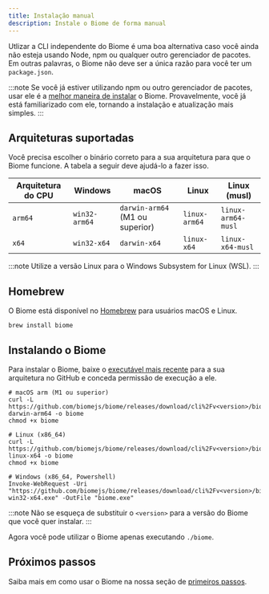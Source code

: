 ```yaml
---
title: Instalação manual
description: Instale o Biome de forma manual
---
```


Utlizar a CLI independente do Biome é uma boa alternativa caso você ainda não esteja usando Node, npm ou qualquer outro gerenciador de pacotes.
Em outras palavras, o Biome não deve ser a única razão para você ter um `package.json`.

:::note
Se você já estiver utilizando npm ou outro gerenciador de pacotes, usar ele é a [melhor maneira de instalar](/pt-br/guides/getting-started#instalação) o Biome.
Provavelmente, você já está familiarizado com ele, tornando a instalação e atualização mais simples.
:::

## Arquiteturas suportadas

Você precisa escolher o binário correto para a sua arquitetura para que o Biome funcione. A tabela a seguir deve ajudá-lo a fazer isso.

| Arquitetura do CPU | Windows       | macOS                           | Linux         | Linux (musl)       |
| ------------------ | ------------- | ------------------------------- | ------------- | ------------------ |
| `arm64`            | `win32-arm64` | `darwin-arm64` (M1 ou superior) | `linux-arm64` | `linux-arm64-musl` |
| `x64`              | `win32-x64`   | `darwin-x64`                    | `linux-x64`   | `linux-x64-musl`   |

:::note
Utilize a versão Linux para o Windows Subsystem for Linux (WSL).
:::

## Homebrew

O Biome está disponível no [Homebrew](https://formulae.brew.sh/formula/biome) para usuários macOS e Linux.

```shell
brew install biome
```

## Instalando o Biome

Para instalar o Biome, baixe o [executável mais recente](https://github.com/biomejs/biome/releases) para a sua arquitetura no GitHub e conceda permissão de execução a ele.

```shell
# macOS arm (M1 ou superior)
curl -L https://github.com/biomejs/biome/releases/download/cli%2Fv<version>/biome-darwin-arm64 -o biome
chmod +x biome

# Linux (x86_64)
curl -L https://github.com/biomejs/biome/releases/download/cli%2Fv<version>/biome-linux-x64 -o biome
chmod +x biome

# Windows (x86_64, Powershell)
Invoke-WebRequest -Uri "https://github.com/biomejs/biome/releases/download/cli%2Fv<version>/biome-win32-x64.exe" -OutFile "biome.exe"
```

:::note
Não se esqueça de substituir o `<version>` para a versão do Biome que você quer instalar.
:::

Agora você pode utilizar o Biome apenas executando `./biome`.

## Próximos passos

Saiba mais em como usar o Biome na nossa seção de [primeiros passos](/pt-br/guides/getting-started#próximos-passos).
